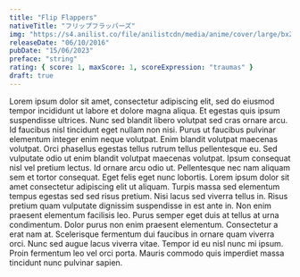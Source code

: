 ```yaml
---
title: "Flip Flappers"
nativeTitle: "フリップフラッパーズ"
img: "https://s4.anilist.co/file/anilistcdn/media/anime/cover/large/bx21714-CkRGMKNtKfdp.jpg"
releaseDate: "06/10/2016"
pubDate: "15/06/2023"
preface: "string"
rating: { score: 1, maxScore: 1, scoreExpression: "traumas" }
draft: true
---
```


Lorem ipsum dolor sit amet, consectetur adipiscing elit, sed do eiusmod tempor incididunt ut labore et dolore magna aliqua. Et egestas quis ipsum suspendisse ultrices. Nunc sed blandit libero volutpat sed cras ornare arcu. Id faucibus nisl tincidunt eget nullam non nisi. Purus ut faucibus pulvinar elementum integer enim neque volutpat. Enim blandit volutpat maecenas volutpat. Orci phasellus egestas tellus rutrum tellus pellentesque eu. Sed vulputate odio ut enim blandit volutpat maecenas volutpat. Ipsum consequat nisl vel pretium lectus. Id ornare arcu odio ut.
Pellentesque nec nam aliquam sem et tortor consequat. Eget felis eget nunc lobortis. Lorem ipsum dolor sit amet consectetur adipiscing elit ut aliquam. Turpis massa sed elementum tempus egestas sed sed risus pretium. Nisi lacus sed viverra tellus in. Risus pretium quam vulputate dignissim suspendisse in est ante in. Non enim praesent elementum facilisis leo. Purus semper eget duis at tellus at urna condimentum. Dolor purus non enim praesent elementum. Consectetur a erat nam at. Scelerisque fermentum dui faucibus in ornare quam viverra orci. Nunc sed augue lacus viverra vitae. Tempor id eu nisl nunc mi ipsum. Proin fermentum leo vel orci porta. Mauris commodo quis imperdiet massa tincidunt nunc pulvinar sapien.
